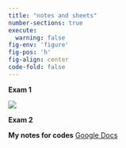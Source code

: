 ```yaml
---
title: "notes and sheets"
number-sections: true
execute: 
  warning: false
fig-env: 'figure'
fig-pos: 'h'
fig-align: center
code-fold: false
---
```


**Exam 1**

![](Q1.png)


**Exam 2**



**My notes for codes**
[Google Docs](https://docs.google.com/document/d/1lOE6jP1DCsxfoaAIxf-gG1-Hxd9mkNDFnBxZJgYw650/edit?tab=t.0)


